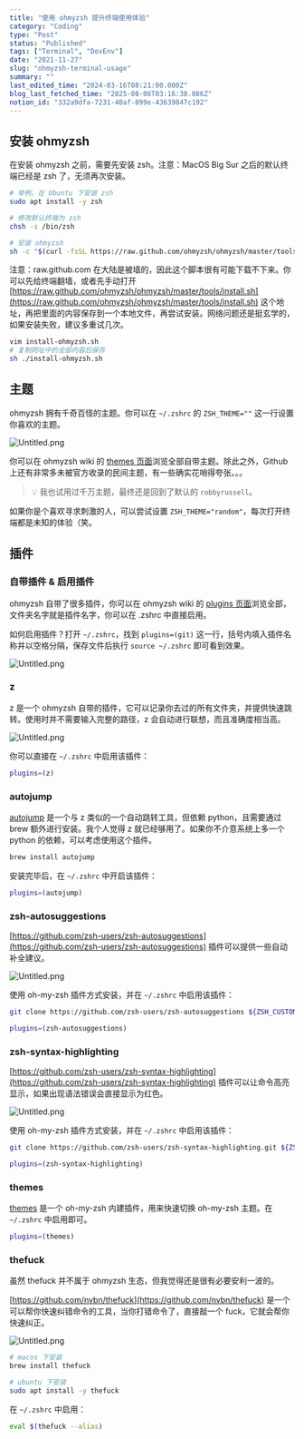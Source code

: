 ```yaml
---
title: "使用 ohmyzsh 提升终端使用体验"
category: "Coding"
type: "Post"
status: "Published"
tags: ["Terminal", "DevEnv"]
date: "2021-11-27"
slug: "ohmyzsh-terminal-usage"
summary: ""
last_edited_time: "2024-03-16T08:21:00.000Z"
blog_last_fetched_time: "2025-08-06T03:16:38.086Z"
notion_id: "332a9dfa-7231-40af-899e-43639847c192"
---
```



## 安装 ohmyzsh


在安装 ohmyzsh 之前，需要先安装 zsh。注意：MacOS Big Sur 之后的默认终端已经是 zsh 了，无须再次安装。


```bash
# 举例，在 Ubuntu 下安装 zsh
sudo apt install -y zsh

# 修改默认终端为 zsh
chsh -s /bin/zsh

# 安装 ohmyzsh
sh -c "$(curl -fsSL https://raw.github.com/ohmyzsh/ohmyzsh/master/tools/install.sh)"
```


注意：raw.github.com 在大陆是被墙的，因此这个脚本很有可能下载不下来。你可以先给终端翻墙，或者先手动打开 [https://raw.github.com/ohmyzsh/ohmyzsh/master/tools/install.sh](https://raw.github.com/ohmyzsh/ohmyzsh/master/tools/install.sh) 这个地址，再把里面的内容保存到一个本地文件，再尝试安装。网络问题还是挺玄学的，如果安装失败，建议多重试几次。


```bash
vim install-ohmyzsh.sh
# 复制网址中的全部内容后保存
sh ./install-ohmyzsh.sh
```


## 主题


ohmyzsh 拥有千奇百怪的主题。你可以在 `~/.zshrc` 的 `ZSH_THEME=""` 这一行设置你喜欢的主题。


![Untitled.png](https://prod-files-secure.s3.us-west-2.amazonaws.com/e753f4ed-a9d5-4b94-80b5-b5d3a8dd4851/eb9817a2-86cf-4367-9b4c-f971a900079d/Untitled.png?X-Amz-Algorithm=AWS4-HMAC-SHA256&X-Amz-Content-Sha256=UNSIGNED-PAYLOAD&X-Amz-Credential=ASIAZI2LB4663FBNDHHA%2F20250806%2Fus-west-2%2Fs3%2Faws4_request&X-Amz-Date=20250806T031634Z&X-Amz-Expires=3600&X-Amz-Security-Token=IQoJb3JpZ2luX2VjEDMaCXVzLXdlc3QtMiJGMEQCIBloEks2HQIUToJEHgb%2Fwx%2BJfSAVBr6SmZ2PuJ8rkbdJAiAmRCjUogT0xOSC1jgbgkk%2F1C9yFpKA9R4r4nzPV3Z1mir%2FAwhsEAAaDDYzNzQyMzE4MzgwNSIMFeSLbYfXfXOEPUdJKtwDfePeTJ%2FXdzPxOO6z42RjowuSGjHNdPXkqmpcXquNAqDoQBcpQ8wJron2F97NT8GnAo4TXSpbbCOia495Cdp3Qfobv10n7o8OOOeQnAy08cC%2BfaMnf5ETRPJ04QWTh7The2VqvSLYhyiaxoS%2F0KJkyi20fi6slk%2FAZOAoUhQzXF0OfatJtbeat4fQYd8cnKyGnaP8iR8WNLmx%2FLFNuVEG5xKDSn5wnRRJAdVcrH2%2BxgkodpxB9d7QDlV6Msta9CwsnL8elLh9Jrh6PTnmB6dYV3tHVuotUbNrlWo%2Btv3Sy8Y3Y%2F1cgkxv5RUdUQRfutnZBtDsfpmZWhJASMIRMEs8aM1%2FYPrJqqxZvz5TOfd4ZytPOUEBfI8moRRa6oARBcfUBFuRkDm2vd80F8ni9ToHOfAsMgtlY4GV4iyoICu0u5u1fTaYBiJCg1o%2FnDsI38tEm1rNn1EKMr%2FwfaUAYLNFOAUdzFzHtdPkf3Sja5ixNB2zLgozJQOHTanwSg3uUfpeXlfLz30U%2Fx1%2BCHI9208weAUzXnBly70q830%2F60D3YMkYtXGPUyHBPFBjQolwk62LxoLxjpksUJRCCWGZqoJXJaVfStp1UiSOjlU4eEfctXi%2Fm7b29OoCfZHCIRowp%2FnKxAY6pgGMIsLWb8yCBX%2FUan7sBkPw4BbRtPJcNw3H0NhsoeoKp2vm6rvgTujNzgzLwTSaBZtpRH42%2ByzGIudyWmdZ5evv61uNvHbIQeyTC0cJiyICIbWLWvQvXdJ6xtM0BZ8iF78W5GhMKxXKG1WYbUAfAC8aL1hPCKGG%2B82GFuJD4Go58w3%2B13CSxb3WVKReCTIjWnA2OdboUzoEn8%2BeqXJHTe6T2sxVnPQf&X-Amz-Signature=8e022889ebbcb8b16602d61aabca3c050a19cd681ee91cf641181b3e4867de1a&X-Amz-SignedHeaders=host&x-amz-checksum-mode=ENABLED&x-id=GetObject)


你可以在  ohmyzsh wiki 的 [themes 页面](https://github.com/ohmyzsh/ohmyzsh/wiki/Themes)浏览全部自带主题。除此之外，Github 上还有非常多未被官方收录的民间主题，有一些确实花哨得夸张。。。


> 💡 我也试用过千万主题，最终还是回到了默认的 `robbyrussell`。


如果你是个喜欢寻求刺激的人，可以尝试设置 `ZSH_THEME="random"`，每次打开终端都是未知的体验（笑。 


## 插件


### 自带插件 & 启用插件


ohmyzsh 自带了很多插件，你可以在 ohmyzsh wiki 的 [plugins 页面](https://github.com/ohmyzsh/ohmyzsh/wiki/Plugins)浏览全部，文件夹名字就是插件名字，你可以在 .zshrc 中直接启用。


如何启用插件？打开 `~/.zshrc`，找到 `plugins=(git)` 这一行，括号内填入插件名称并以空格分隔，保存文件后执行 `source ~/.zshrc` 即可看到效果。


![Untitled.png](https://prod-files-secure.s3.us-west-2.amazonaws.com/e753f4ed-a9d5-4b94-80b5-b5d3a8dd4851/59993236-d241-48db-82c3-fa24432850aa/Untitled.png?X-Amz-Algorithm=AWS4-HMAC-SHA256&X-Amz-Content-Sha256=UNSIGNED-PAYLOAD&X-Amz-Credential=ASIAZI2LB4663FBNDHHA%2F20250806%2Fus-west-2%2Fs3%2Faws4_request&X-Amz-Date=20250806T031634Z&X-Amz-Expires=3600&X-Amz-Security-Token=IQoJb3JpZ2luX2VjEDMaCXVzLXdlc3QtMiJGMEQCIBloEks2HQIUToJEHgb%2Fwx%2BJfSAVBr6SmZ2PuJ8rkbdJAiAmRCjUogT0xOSC1jgbgkk%2F1C9yFpKA9R4r4nzPV3Z1mir%2FAwhsEAAaDDYzNzQyMzE4MzgwNSIMFeSLbYfXfXOEPUdJKtwDfePeTJ%2FXdzPxOO6z42RjowuSGjHNdPXkqmpcXquNAqDoQBcpQ8wJron2F97NT8GnAo4TXSpbbCOia495Cdp3Qfobv10n7o8OOOeQnAy08cC%2BfaMnf5ETRPJ04QWTh7The2VqvSLYhyiaxoS%2F0KJkyi20fi6slk%2FAZOAoUhQzXF0OfatJtbeat4fQYd8cnKyGnaP8iR8WNLmx%2FLFNuVEG5xKDSn5wnRRJAdVcrH2%2BxgkodpxB9d7QDlV6Msta9CwsnL8elLh9Jrh6PTnmB6dYV3tHVuotUbNrlWo%2Btv3Sy8Y3Y%2F1cgkxv5RUdUQRfutnZBtDsfpmZWhJASMIRMEs8aM1%2FYPrJqqxZvz5TOfd4ZytPOUEBfI8moRRa6oARBcfUBFuRkDm2vd80F8ni9ToHOfAsMgtlY4GV4iyoICu0u5u1fTaYBiJCg1o%2FnDsI38tEm1rNn1EKMr%2FwfaUAYLNFOAUdzFzHtdPkf3Sja5ixNB2zLgozJQOHTanwSg3uUfpeXlfLz30U%2Fx1%2BCHI9208weAUzXnBly70q830%2F60D3YMkYtXGPUyHBPFBjQolwk62LxoLxjpksUJRCCWGZqoJXJaVfStp1UiSOjlU4eEfctXi%2Fm7b29OoCfZHCIRowp%2FnKxAY6pgGMIsLWb8yCBX%2FUan7sBkPw4BbRtPJcNw3H0NhsoeoKp2vm6rvgTujNzgzLwTSaBZtpRH42%2ByzGIudyWmdZ5evv61uNvHbIQeyTC0cJiyICIbWLWvQvXdJ6xtM0BZ8iF78W5GhMKxXKG1WYbUAfAC8aL1hPCKGG%2B82GFuJD4Go58w3%2B13CSxb3WVKReCTIjWnA2OdboUzoEn8%2BeqXJHTe6T2sxVnPQf&X-Amz-Signature=cd16bf51131478fcea0e88ba533b554da3aa7bc9bc97ebbea4488fec259c29d1&X-Amz-SignedHeaders=host&x-amz-checksum-mode=ENABLED&x-id=GetObject)


### z


z 是一个 ohmyzsh 自带的插件，它可以记录你去过的所有文件夹，并提供快速跳转。使用时并不需要输入完整的路径，z 会自动进行联想，而且准确度相当高。


![Untitled.png](https://prod-files-secure.s3.us-west-2.amazonaws.com/e753f4ed-a9d5-4b94-80b5-b5d3a8dd4851/2a601347-3be6-4a97-9738-a005af40faab/Untitled.png?X-Amz-Algorithm=AWS4-HMAC-SHA256&X-Amz-Content-Sha256=UNSIGNED-PAYLOAD&X-Amz-Credential=ASIAZI2LB4663FBNDHHA%2F20250806%2Fus-west-2%2Fs3%2Faws4_request&X-Amz-Date=20250806T031634Z&X-Amz-Expires=3600&X-Amz-Security-Token=IQoJb3JpZ2luX2VjEDMaCXVzLXdlc3QtMiJGMEQCIBloEks2HQIUToJEHgb%2Fwx%2BJfSAVBr6SmZ2PuJ8rkbdJAiAmRCjUogT0xOSC1jgbgkk%2F1C9yFpKA9R4r4nzPV3Z1mir%2FAwhsEAAaDDYzNzQyMzE4MzgwNSIMFeSLbYfXfXOEPUdJKtwDfePeTJ%2FXdzPxOO6z42RjowuSGjHNdPXkqmpcXquNAqDoQBcpQ8wJron2F97NT8GnAo4TXSpbbCOia495Cdp3Qfobv10n7o8OOOeQnAy08cC%2BfaMnf5ETRPJ04QWTh7The2VqvSLYhyiaxoS%2F0KJkyi20fi6slk%2FAZOAoUhQzXF0OfatJtbeat4fQYd8cnKyGnaP8iR8WNLmx%2FLFNuVEG5xKDSn5wnRRJAdVcrH2%2BxgkodpxB9d7QDlV6Msta9CwsnL8elLh9Jrh6PTnmB6dYV3tHVuotUbNrlWo%2Btv3Sy8Y3Y%2F1cgkxv5RUdUQRfutnZBtDsfpmZWhJASMIRMEs8aM1%2FYPrJqqxZvz5TOfd4ZytPOUEBfI8moRRa6oARBcfUBFuRkDm2vd80F8ni9ToHOfAsMgtlY4GV4iyoICu0u5u1fTaYBiJCg1o%2FnDsI38tEm1rNn1EKMr%2FwfaUAYLNFOAUdzFzHtdPkf3Sja5ixNB2zLgozJQOHTanwSg3uUfpeXlfLz30U%2Fx1%2BCHI9208weAUzXnBly70q830%2F60D3YMkYtXGPUyHBPFBjQolwk62LxoLxjpksUJRCCWGZqoJXJaVfStp1UiSOjlU4eEfctXi%2Fm7b29OoCfZHCIRowp%2FnKxAY6pgGMIsLWb8yCBX%2FUan7sBkPw4BbRtPJcNw3H0NhsoeoKp2vm6rvgTujNzgzLwTSaBZtpRH42%2ByzGIudyWmdZ5evv61uNvHbIQeyTC0cJiyICIbWLWvQvXdJ6xtM0BZ8iF78W5GhMKxXKG1WYbUAfAC8aL1hPCKGG%2B82GFuJD4Go58w3%2B13CSxb3WVKReCTIjWnA2OdboUzoEn8%2BeqXJHTe6T2sxVnPQf&X-Amz-Signature=f9a836753ac623358b25346c5e8eee3b04f102a3ba829e943b892742f78da588&X-Amz-SignedHeaders=host&x-amz-checksum-mode=ENABLED&x-id=GetObject)


你可以直接在 `~/.zshrc` 中启用该插件：


```bash
plugins=(z)
```


### autojump


[autojump](https://github.com/wting/autojump) 是一个与 z 类似的一个自动跳转工具，但依赖 python，且需要通过 brew 额外进行安装。我个人觉得 z 就已经够用了。如果你不介意系统上多一个 python 的依赖，可以考虑使用这个插件。


```bash
brew install autojump
```


安装完毕后，在 `~/.zshrc` 中开启该插件：


```bash
plugins=(autojump)
```


### zsh-autosuggestions


[https://github.com/zsh-users/zsh-autosuggestions](https://github.com/zsh-users/zsh-autosuggestions) 插件可以提供一些自动补全建议。


![Untitled.png](https://prod-files-secure.s3.us-west-2.amazonaws.com/e753f4ed-a9d5-4b94-80b5-b5d3a8dd4851/e8c08493-cc95-48e6-8571-0810dd04cd3c/Untitled.png?X-Amz-Algorithm=AWS4-HMAC-SHA256&X-Amz-Content-Sha256=UNSIGNED-PAYLOAD&X-Amz-Credential=ASIAZI2LB4663FBNDHHA%2F20250806%2Fus-west-2%2Fs3%2Faws4_request&X-Amz-Date=20250806T031634Z&X-Amz-Expires=3600&X-Amz-Security-Token=IQoJb3JpZ2luX2VjEDMaCXVzLXdlc3QtMiJGMEQCIBloEks2HQIUToJEHgb%2Fwx%2BJfSAVBr6SmZ2PuJ8rkbdJAiAmRCjUogT0xOSC1jgbgkk%2F1C9yFpKA9R4r4nzPV3Z1mir%2FAwhsEAAaDDYzNzQyMzE4MzgwNSIMFeSLbYfXfXOEPUdJKtwDfePeTJ%2FXdzPxOO6z42RjowuSGjHNdPXkqmpcXquNAqDoQBcpQ8wJron2F97NT8GnAo4TXSpbbCOia495Cdp3Qfobv10n7o8OOOeQnAy08cC%2BfaMnf5ETRPJ04QWTh7The2VqvSLYhyiaxoS%2F0KJkyi20fi6slk%2FAZOAoUhQzXF0OfatJtbeat4fQYd8cnKyGnaP8iR8WNLmx%2FLFNuVEG5xKDSn5wnRRJAdVcrH2%2BxgkodpxB9d7QDlV6Msta9CwsnL8elLh9Jrh6PTnmB6dYV3tHVuotUbNrlWo%2Btv3Sy8Y3Y%2F1cgkxv5RUdUQRfutnZBtDsfpmZWhJASMIRMEs8aM1%2FYPrJqqxZvz5TOfd4ZytPOUEBfI8moRRa6oARBcfUBFuRkDm2vd80F8ni9ToHOfAsMgtlY4GV4iyoICu0u5u1fTaYBiJCg1o%2FnDsI38tEm1rNn1EKMr%2FwfaUAYLNFOAUdzFzHtdPkf3Sja5ixNB2zLgozJQOHTanwSg3uUfpeXlfLz30U%2Fx1%2BCHI9208weAUzXnBly70q830%2F60D3YMkYtXGPUyHBPFBjQolwk62LxoLxjpksUJRCCWGZqoJXJaVfStp1UiSOjlU4eEfctXi%2Fm7b29OoCfZHCIRowp%2FnKxAY6pgGMIsLWb8yCBX%2FUan7sBkPw4BbRtPJcNw3H0NhsoeoKp2vm6rvgTujNzgzLwTSaBZtpRH42%2ByzGIudyWmdZ5evv61uNvHbIQeyTC0cJiyICIbWLWvQvXdJ6xtM0BZ8iF78W5GhMKxXKG1WYbUAfAC8aL1hPCKGG%2B82GFuJD4Go58w3%2B13CSxb3WVKReCTIjWnA2OdboUzoEn8%2BeqXJHTe6T2sxVnPQf&X-Amz-Signature=c66348ba4949f3f84f03bb2937b79c4d49d416f8588f26ae76540c26c47ff394&X-Amz-SignedHeaders=host&x-amz-checksum-mode=ENABLED&x-id=GetObject)


使用 oh-my-zsh 插件方式安装，并在 `~/.zshrc` 中启用该插件：


```bash
git clone https://github.com/zsh-users/zsh-autosuggestions ${ZSH_CUSTOM:-~/.oh-my-zsh/custom}/plugins/zsh-autosuggestions
```


```bash
plugins=(zsh-autosuggestions)
```


### zsh-syntax-highlighting


[https://github.com/zsh-users/zsh-syntax-highlighting](https://github.com/zsh-users/zsh-syntax-highlighting) 插件可以让命令高亮显示，如果出现语法错误会直接显示为红色。


![Untitled.png](https://prod-files-secure.s3.us-west-2.amazonaws.com/e753f4ed-a9d5-4b94-80b5-b5d3a8dd4851/b27e3ec9-ef10-473d-93c4-5c2e455998fb/Untitled.png?X-Amz-Algorithm=AWS4-HMAC-SHA256&X-Amz-Content-Sha256=UNSIGNED-PAYLOAD&X-Amz-Credential=ASIAZI2LB4663FBNDHHA%2F20250806%2Fus-west-2%2Fs3%2Faws4_request&X-Amz-Date=20250806T031634Z&X-Amz-Expires=3600&X-Amz-Security-Token=IQoJb3JpZ2luX2VjEDMaCXVzLXdlc3QtMiJGMEQCIBloEks2HQIUToJEHgb%2Fwx%2BJfSAVBr6SmZ2PuJ8rkbdJAiAmRCjUogT0xOSC1jgbgkk%2F1C9yFpKA9R4r4nzPV3Z1mir%2FAwhsEAAaDDYzNzQyMzE4MzgwNSIMFeSLbYfXfXOEPUdJKtwDfePeTJ%2FXdzPxOO6z42RjowuSGjHNdPXkqmpcXquNAqDoQBcpQ8wJron2F97NT8GnAo4TXSpbbCOia495Cdp3Qfobv10n7o8OOOeQnAy08cC%2BfaMnf5ETRPJ04QWTh7The2VqvSLYhyiaxoS%2F0KJkyi20fi6slk%2FAZOAoUhQzXF0OfatJtbeat4fQYd8cnKyGnaP8iR8WNLmx%2FLFNuVEG5xKDSn5wnRRJAdVcrH2%2BxgkodpxB9d7QDlV6Msta9CwsnL8elLh9Jrh6PTnmB6dYV3tHVuotUbNrlWo%2Btv3Sy8Y3Y%2F1cgkxv5RUdUQRfutnZBtDsfpmZWhJASMIRMEs8aM1%2FYPrJqqxZvz5TOfd4ZytPOUEBfI8moRRa6oARBcfUBFuRkDm2vd80F8ni9ToHOfAsMgtlY4GV4iyoICu0u5u1fTaYBiJCg1o%2FnDsI38tEm1rNn1EKMr%2FwfaUAYLNFOAUdzFzHtdPkf3Sja5ixNB2zLgozJQOHTanwSg3uUfpeXlfLz30U%2Fx1%2BCHI9208weAUzXnBly70q830%2F60D3YMkYtXGPUyHBPFBjQolwk62LxoLxjpksUJRCCWGZqoJXJaVfStp1UiSOjlU4eEfctXi%2Fm7b29OoCfZHCIRowp%2FnKxAY6pgGMIsLWb8yCBX%2FUan7sBkPw4BbRtPJcNw3H0NhsoeoKp2vm6rvgTujNzgzLwTSaBZtpRH42%2ByzGIudyWmdZ5evv61uNvHbIQeyTC0cJiyICIbWLWvQvXdJ6xtM0BZ8iF78W5GhMKxXKG1WYbUAfAC8aL1hPCKGG%2B82GFuJD4Go58w3%2B13CSxb3WVKReCTIjWnA2OdboUzoEn8%2BeqXJHTe6T2sxVnPQf&X-Amz-Signature=9e7c5bf5e5b18c574713c894b9efcd1929e0f96bb29e5e077c091ca1706b2178&X-Amz-SignedHeaders=host&x-amz-checksum-mode=ENABLED&x-id=GetObject)


使用 oh-my-zsh 插件方式安装，并在 `~/.zshrc` 中启用该插件：


```bash
git clone https://github.com/zsh-users/zsh-syntax-highlighting.git ${ZSH_CUSTOM:-~/.oh-my-zsh/custom}/plugins/zsh-syntax-highlighting
```


```bash
plugins=(zsh-syntax-highlighting)
```


### themes


[themes](https://github.com/ohmyzsh/ohmyzsh/blob/master/plugins/themes/README.md) 是一个 oh-my-zsh 内建插件，用来快速切换 oh-my-zsh 主题。在 `~/.zshrc` 中启用即可。


```bash
plugins=(themes)
```


### thefuck


虽然 thefuck 并不属于 ohmyzsh 生态，但我觉得还是很有必要安利一波的。 


[https://github.com/nvbn/thefuck](https://github.com/nvbn/thefuck) 是一个可以帮你快速纠错命令的工具，当你打错命令了，直接敲一个 fuck，它就会帮你快速纠正。


![Untitled.png](https://prod-files-secure.s3.us-west-2.amazonaws.com/e753f4ed-a9d5-4b94-80b5-b5d3a8dd4851/699e562e-73e1-4d3b-90f8-7b1df33dd1bf/Untitled.png?X-Amz-Algorithm=AWS4-HMAC-SHA256&X-Amz-Content-Sha256=UNSIGNED-PAYLOAD&X-Amz-Credential=ASIAZI2LB4663FBNDHHA%2F20250806%2Fus-west-2%2Fs3%2Faws4_request&X-Amz-Date=20250806T031634Z&X-Amz-Expires=3600&X-Amz-Security-Token=IQoJb3JpZ2luX2VjEDMaCXVzLXdlc3QtMiJGMEQCIBloEks2HQIUToJEHgb%2Fwx%2BJfSAVBr6SmZ2PuJ8rkbdJAiAmRCjUogT0xOSC1jgbgkk%2F1C9yFpKA9R4r4nzPV3Z1mir%2FAwhsEAAaDDYzNzQyMzE4MzgwNSIMFeSLbYfXfXOEPUdJKtwDfePeTJ%2FXdzPxOO6z42RjowuSGjHNdPXkqmpcXquNAqDoQBcpQ8wJron2F97NT8GnAo4TXSpbbCOia495Cdp3Qfobv10n7o8OOOeQnAy08cC%2BfaMnf5ETRPJ04QWTh7The2VqvSLYhyiaxoS%2F0KJkyi20fi6slk%2FAZOAoUhQzXF0OfatJtbeat4fQYd8cnKyGnaP8iR8WNLmx%2FLFNuVEG5xKDSn5wnRRJAdVcrH2%2BxgkodpxB9d7QDlV6Msta9CwsnL8elLh9Jrh6PTnmB6dYV3tHVuotUbNrlWo%2Btv3Sy8Y3Y%2F1cgkxv5RUdUQRfutnZBtDsfpmZWhJASMIRMEs8aM1%2FYPrJqqxZvz5TOfd4ZytPOUEBfI8moRRa6oARBcfUBFuRkDm2vd80F8ni9ToHOfAsMgtlY4GV4iyoICu0u5u1fTaYBiJCg1o%2FnDsI38tEm1rNn1EKMr%2FwfaUAYLNFOAUdzFzHtdPkf3Sja5ixNB2zLgozJQOHTanwSg3uUfpeXlfLz30U%2Fx1%2BCHI9208weAUzXnBly70q830%2F60D3YMkYtXGPUyHBPFBjQolwk62LxoLxjpksUJRCCWGZqoJXJaVfStp1UiSOjlU4eEfctXi%2Fm7b29OoCfZHCIRowp%2FnKxAY6pgGMIsLWb8yCBX%2FUan7sBkPw4BbRtPJcNw3H0NhsoeoKp2vm6rvgTujNzgzLwTSaBZtpRH42%2ByzGIudyWmdZ5evv61uNvHbIQeyTC0cJiyICIbWLWvQvXdJ6xtM0BZ8iF78W5GhMKxXKG1WYbUAfAC8aL1hPCKGG%2B82GFuJD4Go58w3%2B13CSxb3WVKReCTIjWnA2OdboUzoEn8%2BeqXJHTe6T2sxVnPQf&X-Amz-Signature=c38099a5ee164f0758c575d884695e4206db9a2ca0245d4786893fa5ad5b5771&X-Amz-SignedHeaders=host&x-amz-checksum-mode=ENABLED&x-id=GetObject)


```bash
# macos 下安装
brew install thefuck

# ubuntu 下安装
sudo apt install -y thefuck
```


在 `~/.zshrc` 中启用：


```bash
eval $(thefuck --alias)
```

